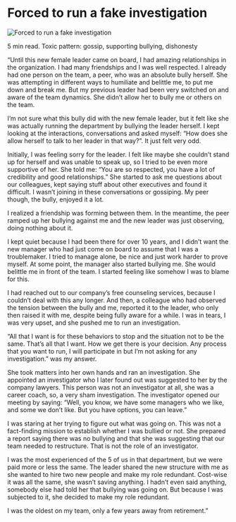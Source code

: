 # Forced to run a fake investigation

![Forced to run a fake investigation](/images/experiences/fake_investigation.png)

5 min read.
Toxic pattern: gossip, supporting bullying, dishonesty

“Until this new female leader came on board, I had amazing relationships in the organization. I had many friendships and I was well respected. I already had one person on the team, a peer, who was an absolute bully herself. She was attempting in different ways to humiliate and belittle me, to put me down and break me. But my previous leader had been very switched on and aware of the team dynamics. She didn’t allow her to bully me or others on the team.

I’m not sure what this bully did with the new female leader, but it felt like she was actually running the department by bullying the leader herself. I kept looking at the interactions, conversations and asked myself: “How does she allow herself to talk to her leader in that way?”. It just felt very odd.

Initially, I was feeling sorry for the leader. I felt like maybe she couldn’t stand up for herself and was unable to speak up, so I tried to be even more supportive of her. She told me: “You are so respected, you have a lot of credibility and good relationships.” She started to ask me questions about our colleagues, kept saying stuff about other executives and found it difficult. I wasn’t joining in these conversations or gossiping. My peer though, the bully, enjoyed it a lot.

I realized a friendship was forming between them. In the meantime, the peer ramped up her bullying against me and the new leader was just observing, doing nothing about it.

I kept quiet because I had been there for over 10 years, and I didn’t want the new manager who had just come on board to assume that I was a troublemaker. I tried to manage alone, be nice and just work harder to prove myself. At some point, the manager also started bullying me. She would belittle me in front of the team. I started feeling like somehow I was to blame for this.

I had reached out to our company’s free counseling services, because I couldn’t deal with this any longer. And then, a colleague who had observed the tension between the bully and me, reported it to the leader, who only then raised it with me, despite being fully aware for a while. I was in tears, I was very upset, and she pushed me to run an investigation.

“All that I want is for these behaviors to stop and the situation not to be the same. That’s all that I want. How we get there is your decision. Any process that you want to run, I will participate in but I’m not asking for any investigation.” was my answer.

She took matters into her own hands and ran an investigation. She appointed an investigator who I later found out was suggested to her by the company lawyers. This person was not an investigator at all, she was a career coach, so, a very sham investigation. The investigator opened our meeting by saying: “Well, you know, we have some managers who we like, and some we don’t like. But you have options, you can leave.”

I was staring at her trying to figure out what was going on. This was not a fact-finding mission to establish whether I was bullied or not. She prepared a report saying there was no bullying and that she was suggesting that our team needed to restructure. That is not the role of an investigator.

I was the most experienced of the 5 of us in that department, but we were paid more or less the same. The leader shared the new structure with me as she wanted to hire two new people and make my role redundant. Cost-wise it was all the same, she wasn’t saving anything. I hadn’t even said anything, somebody else had told her that bullying was going on. But because I was subjected to it, she decided to make my role redundant.

I was the oldest on my team, only a few years away from retirement.”
